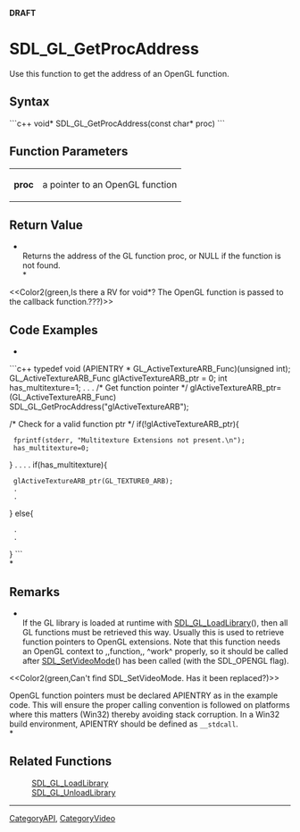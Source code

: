 <!-- pragma section-numbers off -->
<!-- pragma disable-camelcase -->
'''DRAFT'''

= SDL_GL_GetProcAddress =
Use this function to get the address of an OpenGL function.


== Syntax ==
```c++
void* SDL_GL_GetProcAddress(const char* proc)
```

== Function Parameters ==
{|
|'''proc'''
|a pointer to an OpenGL function
|}

== Return Value ==
*<br/>Returns the address of the GL function proc, or NULL  if the function is not found.<br/>*

<<Color2(green,Is there a RV for void*?  The OpenGL function is passed to the callback function.???)>>

== Code Examples ==
*<br/>
```c++
typedef void (APIENTRY * GL_ActiveTextureARB_Func)(unsigned int);
GL_ActiveTextureARB_Func glActiveTextureARB_ptr = 0;
int has_multitexture=1;
.
.
.
/* Get function pointer */
glActiveTextureARB_ptr=(GL_ActiveTextureARB_Func) SDL_GL_GetProcAddress("glActiveTextureARB");

/* Check for a valid function ptr */
if(!glActiveTextureARB_ptr){
  fprintf(stderr, "Multitexture Extensions not present.\n");
  has_multitexture=0;
}
.
.
.
.
if(has_multitexture){
  glActiveTextureARB_ptr(GL_TEXTURE0_ARB);
  .
  .
}
else{
  .
  .
}
```
<br/>*

== Remarks ==
*<br/>If the GL library is loaded at runtime with [[SDL_GL_LoadLibrary]](), then all GL functions must be retrieved this way. Usually this is used to retrieve function pointers to OpenGL extensions. Note that this function needs an OpenGL context to ,,function,, ^work^ properly, so it should be called after [[SDL_SetVideoMode]]() has been called (with the SDL_OPENGL flag).

<<Color2(green,Can't find SDL_SetVideoMode. Has it been replaced?)>>

OpenGL function pointers must be declared APIENTRY as in the example code. This will ensure the proper calling convention is followed on platforms where this matters (Win32) thereby avoiding stack corruption. In a Win32 build environment, APIENTRY should be defined as <code>__stdcall</code>. <br/>*

== Related Functions ==
:[[SDL_GL_LoadLibrary]]
:[[SDL_GL_UnloadLibrary]]

----
[[CategoryAPI]], [[CategoryVideo]]
